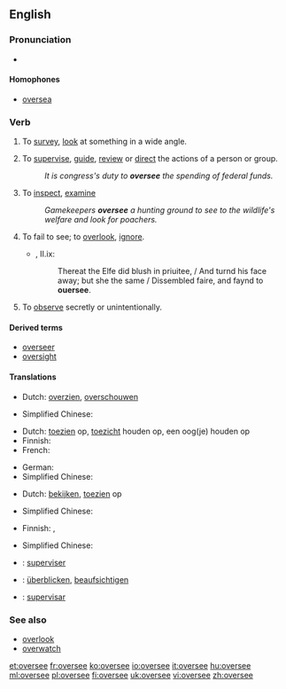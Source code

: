 ==English==

===Pronunciation===
* {{IPA|/'ovəɻsi/}}
*: {{rhymes|iː}}

====Homophones====
* [[oversea]]

===Verb===
{{en-verb|oversees|overseeing|oversaw|overseen}}
{{transitive}}

# {{literally}} To [[survey]], [[look]] at something in a wide angle.
# {{figurative}} To [[supervise]], [[guide]], [[review]] or [[direct]] the actions of a person or group.
#: ''It is congress's duty to '''oversee''' the spending of federal funds.''
# To [[inspect]], [[examine]]
#: ''Gamekeepers '''oversee''' a hunting ground to see to the wildlife's welfare and look for poachers.''
# {{obsolete}} To fail to see; to [[overlook]], [[ignore]].
#* {{RQ:Spenser Faerie Queene}}, II.ix:
#*: Thereat the Elfe did blush in priuitee, / And turnd his face away; but she the same / Dissembled faire, and faynd to '''ouersee'''.
# To [[observe]] secretly or unintentionally.

====Derived terms====
* [[overseer]]
* [[oversight]]

====Translations====
{{trans-top|to survey, look at something in a wide angle}}
* Dutch: [[overzien]], [[overschouwen]]
{{trans-mid}}
* Simplified Chinese: {{tø|zh-cn|调查}}
{{trans-bottom}}

{{trans-top|to guide, review or direct the actions of a person or group}}
* Dutch: [[toezien]] op, [[toezicht]] houden op, een oog(je) houden op
* Finnish: {{t+|fi|valvoa}}
* French: {{t+|fr|superviser}}
{{trans-mid}}
* German: {{t-|de|beaufsichtigen}}
* Simplified Chinese: {{tø|zh-cn|指导}}
{{trans-bottom}}

{{trans-top|to inspect, examine}}
* Dutch: [[bekijken]], [[toezien]] op
{{trans-mid}}
* Simplified Chinese: {{tø|zh-cn|检查}}
{{trans-bottom}}

{{trans-top|to see secretly or unintentionally}}
* Finnish: {{t+|fi|nähdä}}, {{t+|fi|tarkkailla}}
{{trans-mid}}
* Simplified Chinese: {{tø|zh-cn|监督}}
{{trans-bottom}}

{{checktrans-top}}
* {{ttbc|French}}: [[superviser]]
* {{ttbc|German}}: [[überblicken]], [[beaufsichtigen]]
{{trans-mid}}
* {{ttbc|Spanish}}: [[supervisar]]
{{trans-bottom}}

===See also===
* [[overlook]]
* [[overwatch]]

[[et:oversee]]
[[fr:oversee]]
[[ko:oversee]]
[[io:oversee]]
[[it:oversee]]
[[hu:oversee]]
[[ml:oversee]]
[[pl:oversee]]
[[fi:oversee]]
[[uk:oversee]]
[[vi:oversee]]
[[zh:oversee]]